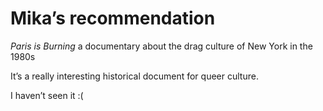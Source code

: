 # Mika's recommendation

*Paris is Burning*  a documentary about the drag culture of New York in the 1980s

It's a really interesting historical document for queer culture.

I haven't seen it :(